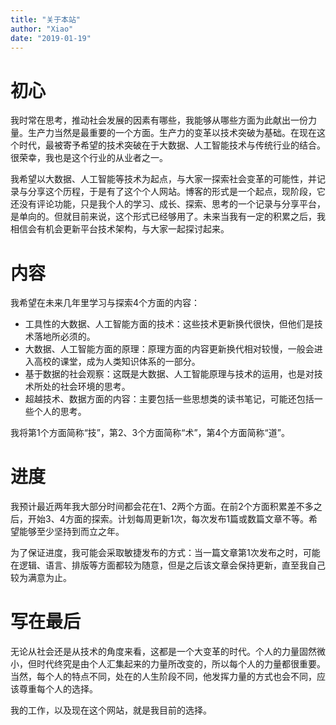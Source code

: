 ```yaml
---
title: "关于本站"
author: "Xiao"
date: "2019-01-19"
---
```


# 初心

我时常在思考，推动社会发展的因素有哪些，我能够从哪些方面为此献出一份力量。生产力当然是最重要的一个方面。生产力的变革以技术突破为基础。在现在这个时代，最被寄予希望的技术突破在于大数据、人工智能技术与传统行业的结合。很荣幸，我也是这个行业的从业者之一。

我希望以大数据、人工智能等技术为起点，与大家一探索社会变革的可能性，并记录与分享这个历程，于是有了这个个人网站。博客的形式是一个起点，现阶段，它还没有评论功能，只是我个人的学习、成长、探索、思考的一个记录与分享平台，是单向的。但就目前来说，这个形式已经够用了。未来当我有一定的积累之后，我相信会有机会更新平台技术架构，与大家一起探讨起来。

# 内容

我希望在未来几年里学习与探索4个方面的内容：

- 工具性的大数据、人工智能方面的技术：这些技术更新换代很快，但他们是技术落地所必须的。
- 大数据、人工智能方面的原理：原理方面的内容更新换代相对较慢，一般会进入高校的课堂，成为人类知识体系的一部分。
- 基于数据的社会观察：这既是大数据、人工智能原理与技术的运用，也是对技术所处的社会环境的思考。
- 超越技术、数据方面的内容：主要包括一些思想类的读书笔记，可能还包括一些个人的思考。

我将第1个方面简称“技”，第2、3个方面简称“术”，第4个方面简称“道”。


# 进度

我预计最近两年我大部分时间都会花在1、2两个方面。在前2个方面积累差不多之后，开始3、4方面的探索。计划每周更新1次，每次发布1篇或数篇文章不等。希望能够至少坚持到而立之年。

为了保证进度，我可能会采取敏捷发布的方式：当一篇文章第1次发布之时，可能在逻辑、语言、排版等方面都较为随意，但是之后该文章会保持更新，直至我自己较为满意为止。

# 写在最后

无论从社会还是从技术的角度来看，这都是一个大变革的时代。个人的力量固然微小，但时代终究是由个人汇集起来的力量所改变的，所以每个人的力量都很重要。当然，每个人的特点不同，处在的人生阶段不同，他发挥力量的方式也会不同，应该尊重每个人的选择。

我的工作，以及现在这个网站，就是我目前的选择。







